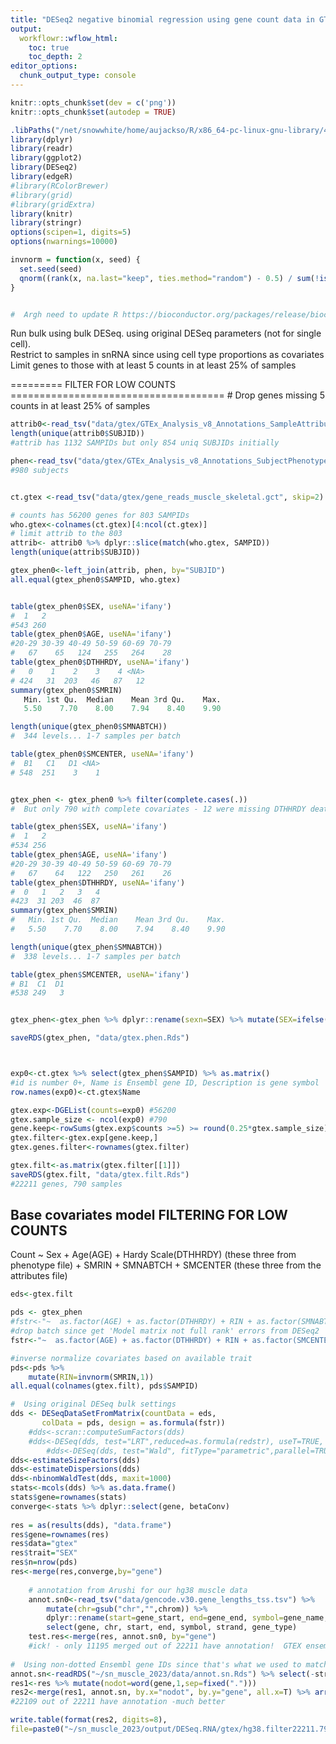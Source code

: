 ```yaml
---
title: "DESeq2 negative binomial regression using gene count data in GTEX bulk,in hg38."
output:
  workflowr::wflow_html:
    toc: true
    toc_depth: 2
editor_options:
  chunk_output_type: console
---
```


```r
knitr::opts_chunk$set(dev = c('png'))
knitr::opts_chunk$set(autodep = TRUE)

```


```r
.libPaths("/net/snowwhite/home/aujackso/R/x86_64-pc-linux-gnu-library/4.0");
library(dplyr) 
library(readr)
library(ggplot2)
library(DESeq2) 
library(edgeR)
#library(RColorBrewer)
#library(grid)
#library(gridExtra)
library(knitr)
library(stringr)
options(scipen=1, digits=5)
options(nwarnings=10000)

invnorm = function(x, seed) {
  set.seed(seed)
  qnorm((rank(x, na.last="keep", ties.method="random") - 0.5) / sum(!is.na(x)))
}


#  Argh need to update R https://bioconductor.org/packages/release/bioc/html/IRanges.html
```
Run bulk using bulk DESeq. using original DESeq parameters (not for single cell).       
Restrict to samples in snRNA since using cell type proportions as covariates
Limit genes to those with at least 5 counts in at least 25% of samples

=========   FILTER FOR LOW COUNTS =====================================
#  Drop genes missing 5 counts in at least 25% of samples
```r

attrib0<-read_tsv("data/gtex/GTEx_Analysis_v8_Annotations_SampleAttributesDS.txt") %>% filter(SMTS=="Muscle") %>% mutate(SUBJID=word(SAMPID, start=1,end=2, sep=fixed("-"))) %>% select(SUBJID, SMRIN, SMNABTCH, SMCENTER, SAMPID)
length(unique(attrib0$SUBJID))
#attrib has 1132 SAMPIDs but only 854 uniq SUBJIDs initially

phen<-read_tsv("data/gtex/GTEx_Analysis_v8_Annotations_SubjectPhenotypesDS.txt") %>% select(SUBJID, SEX, AGE, DTHHRDY) 
#980 subjects


ct.gtex <-read_tsv("data/gtex/gene_reads_muscle_skeletal.gct", skip=2)

# counts has 56200 genes for 803 SAMPIDs
who.gtex<-colnames(ct.gtex)[4:ncol(ct.gtex)]
# limit attrib to the 803
attrib<- attrib0 %>% dplyr::slice(match(who.gtex, SAMPID))
length(unique(attrib$SUBJID))

gtex_phen0<-left_join(attrib, phen, by="SUBJID")
all.equal(gtex_phen0$SAMPID, who.gtex)


table(gtex_phen0$SEX, useNA='ifany')
#  1   2 
#543 260
table(gtex_phen0$AGE, useNA='ifany')
#20-29 30-39 40-49 50-59 60-69 70-79 
#   67    65   124   255   264    28 
table(gtex_phen0$DTHHRDY, useNA='ifany')
#   0    1    2    3    4 <NA> 
# 424   31  203   46   87   12 
summary(gtex_phen0$SMRIN)
   Min. 1st Qu.  Median    Mean 3rd Qu.    Max. 
   5.50    7.70    8.00    7.94    8.40    9.90 

length(unique(gtex_phen0$SMNABTCH))
#  344 levels... 1-7 samples per batch

table(gtex_phen0$SMCENTER, useNA='ifany')
#  B1   C1   D1 <NA> 
# 548  251    3    1 


gtex_phen <- gtex_phen0 %>% filter(complete.cases(.))
#  But only 790 with complete covariates - 12 were missing DTHHRDY death classification and 1 missing CENTER

table(gtex_phen$SEX, useNA='ifany')
#  1   2 
#534 256
table(gtex_phen$AGE, useNA='ifany')
#20-29 30-39 40-49 50-59 60-69 70-79 
#   67    64   122   250   261    26 
table(gtex_phen$DTHHRDY, useNA='ifany')
#  0   1   2   3   4 
#423  31 203  46  87 
summary(gtex_phen$SMRIN)
#   Min. 1st Qu.  Median    Mean 3rd Qu.    Max. 
#   5.50    7.70    8.00    7.94    8.40    9.90 

length(unique(gtex_phen$SMNABTCH))
#  338 levels... 1-7 samples per batch

table(gtex_phen$SMCENTER, useNA='ifany')
# B1  C1  D1 
#538 249   3 


gtex_phen<-gtex_phen %>% dplyr::rename(sexn=SEX) %>% mutate(SEX=ifelse(sexn==1,"M","F"))

saveRDS(gtex_phen, "data/gtex.phen.Rds")



exp0<-ct.gtex %>% select(gtex_phen$SAMPID) %>% as.matrix()
#id is number 0+, Name is Ensembl gene ID, Description is gene symbol
row.names(exp0)<-ct.gtex$Name

gtex.exp<-DGEList(counts=exp0) #56200
gtex.sample_size <- ncol(exp0) #790
gene.keep<-rowSums(gtex.exp$counts >=5) >= round(0.25*gtex.sample_size) #T/F
gtex.filter<-gtex.exp[gene.keep,] 
gtex.genes.filter<-rownames(gtex.filter) 

gtex.filt<-as.matrix(gtex.filter[[1]])
saveRDS(gtex.filt, "data/gtex.filt.Rds")
#22211 genes, 790 samples

```

		

## Base covariates model FILTERING FOR LOW COUNTS     
Count ~ Sex + Age(AGE)  + Hardy Scale(DTHHRDY) (these three from phenotype file) + SMRIN + SMNABTCH + SMCENTER (these three from the attributes file)

```r
	
	
eds<-gtex.filt

pds <- gtex_phen 
#fstr<-"~  as.factor(AGE) + as.factor(DTHHRDY) + RIN + as.factor(SMNABTCH) + as.factor(SMCENTER) +  as.factor(SEX)" 
#drop batch since get 'Model matrix not full rank' errors from DESeq2
fstr<-"~  as.factor(AGE) + as.factor(DTHHRDY) + RIN + as.factor(SMCENTER) +  as.factor(SEX)" 

#inverse normalize covariates based on available trait
pds<-pds %>% 
	mutate(RIN=invnorm(SMRIN,1)) 
all.equal(colnames(gtex.filt), pds$SAMPID)

#  Using original DESeq bulk settings
dds <- DESeqDataSetFromMatrix(countData = eds,
       colData = pds, design = as.formula(fstr)) 
	#dds<-scran::computeSumFactors(dds)   
	#dds<-DESeq(dds, test="LRT",reduced=as.formula(redstr), useT=TRUE, minmu=1e-6, minReplicatesForReplace=Inf, fitType="local")  
        #dds<-DESeq(dds, test="Wald", fitType="parametric",parallel=TRUE) 
dds<-estimateSizeFactors(dds)
dds<-estimateDispersions(dds) 
dds<-nbinomWaldTest(dds, maxit=1000)
stats<-mcols(dds) %>% as.data.frame() 
stats$gene=rownames(stats)
converge<-stats %>% dplyr::select(gene, betaConv)
	
res = as(results(dds), "data.frame") 
res$gene=rownames(res)
res$data="gtex"
res$trait="SEX"
res$n=nrow(pds)
res<-merge(res,converge,by="gene")
	 
	# annotation from Arushi for our hg38 muscle data
	annot.sn0<-read_tsv("data/gencode.v30.gene_lengths_tss.tsv") %>% 
		mutate(chr=gsub("chr","",chrom)) %>% 
		dplyr::rename(start=gene_start, end=gene_end, symbol=gene_name, strand=gene_strand, gene=gene_id) %>% 
		select(gene, chr, start, end, symbol, strand, gene_type)
	test.res<-merge(res, annot.sn0, by="gene") 
	#ick! - only 11195 merged out of 22211 have annotation!  GTEX ensembl ID not the same as our snRNA
	
#  Using non-dotted Ensembl gene IDs since that's what we used to match up our bulk muscle hg38 data
annot.sn<-readRDS("~/sn_muscle_2023/data/annot.sn.Rds") %>% select(-strand)
res1<-res %>% mutate(nodot=word(gene,1,sep=fixed(".")))	
res2<-merge(res1, annot.sn, by.x="nodot", by.y="gene", all.x=T) %>% arrange(pvalue) %>% select(-nodot)
#22109 out of 22211 have annotation -much better

write.table(format(res2, digits=8), 
file=paste0("~/sn_muscle_2023/output/DESeq.RNA/gtex/hg38.filter22211.790gtex.SEX.M.results.tab"), sep="\t", quote=F, col.names=T, row.names=F)


```

